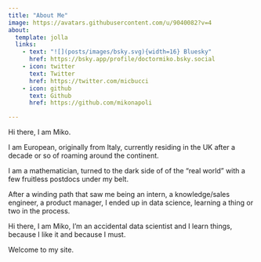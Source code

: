 ```yaml
---
title: "About Me"
image: https://avatars.githubusercontent.com/u/9040082?v=4
about:
  template: jolla
  links:
    - text: "![](posts/images/bsky.svg){width=16} Bluesky"
      href: https://bsky.app/profile/doctormiko.bsky.social
    - icon: twitter
      text: Twitter
      href: https://twitter.com/micbucci
    - icon: github
      text: Github
      href: https://github.com/mikonapoli

---
```


Hi there, I am Miko.

I am European, originally from Italy, currently residing in the UK after a decade or so of roaming around the continent.

I am a mathematician, turned to the dark side of of the “real world” with a few fruitless postdocs under my belt.

After a winding path that saw me being an intern, a knowledge/sales engineer, a product manager, I ended up in data science, learning a thing or two in the process.

Hi there, I am Miko, I’m an accidental data scientist and I learn things, because I like it and because I must.

Welcome to my site.
